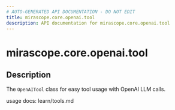 ```yaml
---
# AUTO-GENERATED API DOCUMENTATION - DO NOT EDIT
title: mirascope.core.openai.tool
description: API documentation for mirascope.core.openai.tool
---
```


# mirascope.core.openai.tool

<ApiType type="Module" />

## Description

The `OpenAITool` class for easy tool usage with OpenAI LLM calls.

usage docs: learn/tools.md


